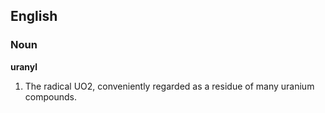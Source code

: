 ==English==

===Noun===

'''uranyl'''

#The radical UO2, conveniently regarded as a residue of many uranium compounds.